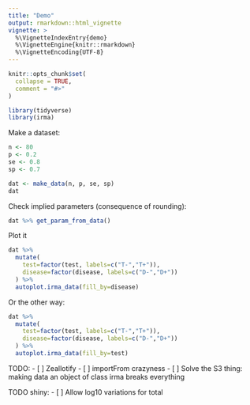 ```yaml
---
title: "Demo"
output: rmarkdown::html_vignette
vignette: >
  %\VignetteIndexEntry{demo}
  %\VignetteEngine{knitr::rmarkdown}
  %\VignetteEncoding{UTF-8}
---
```


```r
knitr::opts_chunk$set(
  collapse = TRUE,
  comment = "#>"
)
```

```r
library(tidyverse)
library(irma)
```


Make a dataset:

```r
n <- 80
p <- 0.2
se <- 0.8
sp <- 0.7

dat <- make_data(n, p, se, sp)
dat
```

Check implied parameters (consequence of rounding):

```r
dat %>% get_param_from_data()
```

Plot it

```r
dat %>%
  mutate(
    test=factor(test, labels=c("T-","T+")),
    disease=factor(disease, labels=c("D-","D+"))
  ) %>%
  autoplot.irma_data(fill_by=disease)
```

Or the other way:

```r
dat %>%
  mutate(
    test=factor(test, labels=c("T-","T+")),
    disease=factor(disease, labels=c("D-","D+"))
  ) %>%
  autoplot.irma_data(fill_by=test)
```



TODO:
- [ ] Zeallotify
- [ ] importFrom crazyness
- [ ] Solve the S3 thing: making data an object of class irma breaks everything

TODO shiny:
- [ ] Allow log10 variations for total
